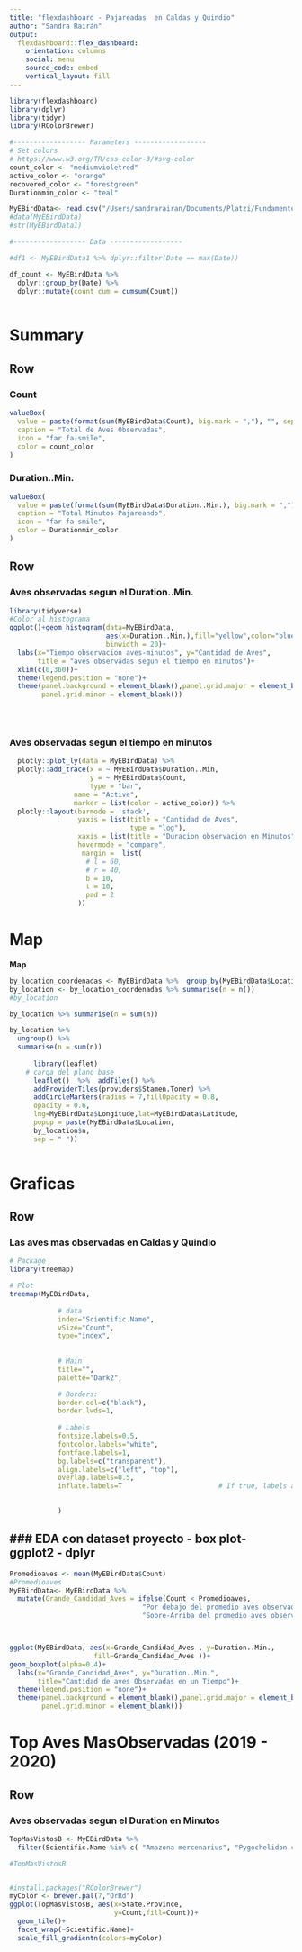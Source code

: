 ```yaml
---
title: "flexdashboard - Pajareadas  en Caldas y Quindio"
author: "Sandra Rairán"
output: 
  flexdashboard::flex_dashboard:
    orientation: columns
    social: menu
    source_code: embed
    vertical_layout: fill
---
```


```r
library(flexdashboard)
library(dplyr)
library(tidyr)
library(RColorBrewer)

#------------------ Parameters ------------------
# Set colors
# https://www.w3.org/TR/css-color-3/#svg-color
count_color <- "mediumvioletred"
active_color <- "orange"
recovered_color <- "forestgreen"
Durationmin_color <- "teal"

MyEBirdData<- read.csv("/Users/sandrarairan/Documents/Platzi/Fundamentos-R/MyEBirdData.csv")
#data(MyEBirdData)
#str(MyEBirdData1)

#------------------ Data ------------------

#df1 <- MyEBirdData1 %>% dplyr::filter(Date == max(Date))

df_count <- MyEBirdData %>%  
  dplyr::group_by(Date) %>%
  dplyr::mutate(count_cum = cumsum(Count))
                

```


Summary
=======================================================================


Row {data-width=450}
-----------------------------------------------------------------------

### Count {.value-box}

```r



valueBox(
  value = paste(format(sum(MyEBirdData$Count), big.mark = ","), "", sep = " "),
  caption = "Total de Aves Observadas",
  icon = "far fa-smile",
  color = count_color
)


```




### Duration..Min. {.value-box}
```r

valueBox(
  value = paste(format(sum(MyEBirdData$Duration..Min.), big.mark = ","), "", sep = " "),
  caption = "Total Minutos Pajareando",
  icon = "far fa-smile",
  color = Durationmin_color
)

```

Row {data-height=600}
------------------------------------------------------------------------------
### Aves observadas segun el Duration..Min.
    
```r
library(tidyverse)
#Color al histograma
ggplot()+geom_histogram(data=MyEBirdData,
                        aes(x=Duration..Min.),fill="yellow",color="blue",
                        binwidth = 20)+
  labs(x="Tiempo observacion aves-minutos", y="Cantidad de Aves",
       title = "aves observadas segun el tiempo en minutos")+
  xlim(c(0,360))+
  theme(legend.position = "none")+
  theme(panel.background = element_blank(),panel.grid.major = element_blank(),
        panel.grid.minor = element_blank())
 

  

```



### Aves observadas segun el tiempo en minutos

```r




  plotly::plot_ly(data = MyEBirdData) %>%
  plotly::add_trace(x = ~ MyEBirdData$Duration..Min,
                    y = ~ MyEBirdData$Count,
                    type = "bar", 
                name = "Active",
                marker = list(color = active_color)) %>%
  plotly::layout(barmode = 'stack',
                 yaxis = list(title = "Cantidad de Aves",
                              type = "log"),
                 xaxis = list(title = "Duracion observacion en Minutos"),
                 hovermode = "compare",
                  margin =  list(
                   # l = 60,
                   # r = 40,
                   b = 10,
                   t = 10,
                   pad = 2
                 ))


```

Map
=======================================================================

**Map**

```r
     
by_location_coordenadas <- MyEBirdData %>%  group_by(MyEBirdData$Location,MyEBirdData$Longitude, MyEBirdData$Latitude)
by_location <- by_location_coordenadas %>% summarise(n = n())
#by_location

by_location %>% summarise(n = sum(n))

by_location %>%
  ungroup() %>%
  summarise(n = sum(n))
     
      library(leaflet)
    # carga del plano base
      leaflet()  %>%  addTiles() %>%
      addProviderTiles(providers$Stamen.Toner) %>%
      addCircleMarkers(radius = 7,fillOpacity = 0.8,
      opacity = 0.6,
      lng=MyEBirdData$Longitude,lat=MyEBirdData$Latitude, 
      popup = paste(MyEBirdData$Location,
      by_location$n,
      sep = " ")) 
                         
```

Graficas
=======================================================================

Row {data-height=600}
-----------------------------------------------------------------------

### Las aves mas observadas en Caldas y Quindio

```r
# Package
library(treemap)

# Plot
treemap(MyEBirdData,
            
            # data
            index="Scientific.Name",
            vSize="Count",
            type="index",
            
            
            # Main
            title="",
            palette="Dark2",

            # Borders:
            border.col=c("black"),             
            border.lwds=1,                         
        
            # Labels
            fontsize.labels=0.5,
            fontcolor.labels="white",
            fontface.labels=1,            
            bg.labels=c("transparent"),              
            align.labels=c("left", "top"),                                  
            overlap.labels=0.5,
            inflate.labels=T                        # If true, labels are bigger when rectangle is bigger.

            
            )

```


### EDA con dataset proyecto - box plot- ggplot2 - dplyr
-----------------------------------------------------------------------
```r

Promedioaves <- mean(MyEBirdData$Count)
#Promedioaves
MyEBirdData<- MyEBirdData %>%
  mutate(Grande_Candidad_Aves = ifelse(Count < Promedioaves,
                                 "Por debajo del promedio aves observadas",
                                 "Sobre-Arriba del promedio aves observadas"))



ggplot(MyEBirdData, aes(x=Grande_Candidad_Aves , y=Duration..Min.,
                     fill=Grande_Candidad_Aves ))+
geom_boxplot(alpha=0.4)+
  labs(x="Grande_Candidad_Aves", y="Duration..Min.",
       title="Cantidad de aves Observadas en un Tiempo")+
  theme(legend.position = "none")+
  theme(panel.background = element_blank(),panel.grid.major = element_blank(),
        panel.grid.minor = element_blank())

```

Top Aves MasObservadas (2019 - 2020)
=======================================================================
Row {data-height=600}
------------------------------------------------------------------------------
### Aves observadas segun el Duration en Minutos
```r
TopMasVistosB <- MyEBirdData %>%
  filter(Scientific.Name %in% c( "Amazona mercenarius", "Pygochelidon cyanoleuca", "Pionus menstruus","Leptosittaca branickii",  "Columbina talpacoti", "Pionus menstruus"))

#TopMasVistosB


#install.packages("RColorBrewer")
myColor <- brewer.pal(7,"OrRd")
ggplot(TopMasVistosB, aes(x=State.Province,
                          y=Count,fill=Count))+
  geom_tile()+
  facet_wrap(~Scientific.Name)+
  scale_fill_gradientn(colors=myColor)
```

